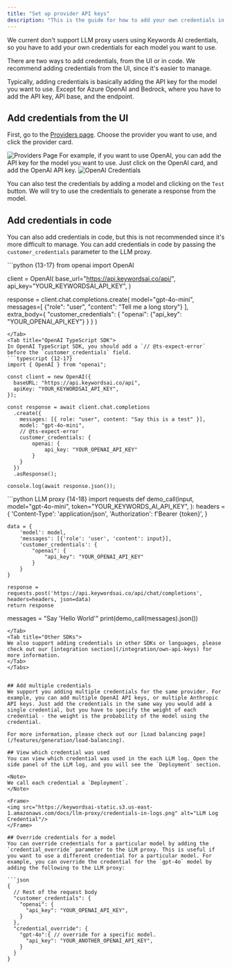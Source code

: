 ```yaml
---
title: "Set up provider API keys"
description: "This is the guide for how to add your own credentials in Keywords AI"
---
```


We current don't support LLM proxy users using Keywords AI credentials, so you have to add your own credentials for each model you want to use.  

There are two ways to add credentials, from the UI or in code. We recommend adding credentials from the UI, since it's easier to manage. 

Typically, adding credentials is basically adding the API key for the model you want to use. Except for Azure OpenAI and Bedrock, where you have to add the API key, API base, and the endpoint.

## Add credentials from the UI

First, go to the [Providers page](https://platform.keywordsai.co/platform/api/providers). Choose the provider you want to use, and click the provider card.
<Frame>
<img src="https://keywordsai-static.s3.us-east-1.amazonaws.com/docs/settings/providers.jpg" alt="Providers Page"/>
</Frame>
For example, if you want to use OpenAI, you can add the API key for the model you want to use. Just click on the OpenAI card, and add the OpenAI API key.
<Frame>
<img src="https://keywordsai-static.s3.us-east-1.amazonaws.com/docs/llm-proxy/credentials-details.png" alt="OpenAI Credentials"/>
</Frame>

You can also test the credentials by adding a model and clicking on the `Test` button. We will try to use the credentials to generate a response from the model.

## Add credentials in code
You can also add credentials in code, but this is not recommended since it's more difficult to manage. You can add credentials in code by passing the `customer_credentials` parameter to the LLM proxy.

<Tabs>
<Tab title="OpenAI Python SDK">
```python {13-17}
from openai import OpenAI

client = OpenAI(
    base_url="https://api.keywordsai.co/api/",
    api_key="YOUR_KEYWORDSAI_API_KEY",
)

response = client.chat.completions.create(
    model="gpt-4o-mini",
    messages=[
        {"role": "user", "content": "Tell me a long story"}
    ],
    extra_body={
        "customer_credentials": {
            "openai": {"api_key": "YOUR_OPENAI_API_KEY"}
        }
    }
)
```
</Tab>
<Tab title="OpenAI TypeScript SDK">
In OpenAI TypeScript SDK, you should add a `// @ts-expect-error` before the `customer_credentials` field.
```typescript {12-17}
import { OpenAI } from "openai";

const client = new OpenAI({
  baseURL: "https://api.keywordsai.co/api",
  apiKey: "YOUR_KEYWORDSAI_API_KEY",
});

const response = await client.chat.completions
  .create({
    messages: [{ role: "user", content: "Say this is a test" }],
    model: "gpt-4o-mini",
    // @ts-expect-error
    customer_credentials: {
        openai: {
            api_key: "YOUR_OPENAI_API_KEY"
        }
    }
  })
  .asResponse();

console.log(await response.json());
```
</Tab>
<Tab title="Standard API">
```python LLM proxy {14-18}
import requests
def demo_call(input, 
              model="gpt-4o-mini",
              token="YOUR_KEYWORDS_AI_API_KEY",
              ):
    headers = {
        'Content-Type': 'application/json',
        'Authorization': f'Bearer {token}',
    }

    data = {
        'model': model,
        'messages': [{'role': 'user', 'content': input}],
        'customer_credentials': {
            "openai": {
                "api_key": "YOUR_OPENAI_API_KEY"
            }
        }
    }

    response = requests.post('https://api.keywordsai.co/api/chat/completions', headers=headers, json=data)
    return response

messages = "Say 'Hello World'"
print(demo_call(messages).json())
```
</Tab>
<Tab title="Other SDKs">
We also support adding credentials in other SDKs or languages, please check out our [integration section](/integration/own-api-keys) for more information.
</Tab>
</Tabs>


## Add multiple credentials
We support you adding multiple credentials for the same provider. For example, you can add multiple OpenAI API keys, or multiple Anthropic API keys. Just add the credentials in the same way you would add a single credential, but you have to specify the weight of each credential - the weight is the probability of the model using the credential.

For more information, please check out our [Load balancing page](/features/generation/load-balancing).

## View which credential was used
You can view which credential was used in the each LLM log. Open the side panel of the LLM log, and you will see the `Deployment` section.

<Note>
We call each credential a `Deployment`.
</Note>

<Frame>
<img src="https://keywordsai-static.s3.us-east-1.amazonaws.com/docs/llm-proxy/credentials-in-logs.png" alt="LLM Log Credential"/>
</Frame>

## Override credentials for a model
You can override credentials for a particular model by adding the `credential_override` parameter to the LLM proxy. This is useful if you want to use a different credential for a particular model. For example, you can override the credential for the `gpt-4o` model by adding the following to the LLM proxy:

```json
{
  // Rest of the request body
  "customer_credentials": {
    "openai": {
      "api_key": "YOUR_OPENAI_API_KEY",
    }
  },
  "credential_override": {
    "gpt-4o":{ // override for a specific model.
      "api_key": "YOUR_ANOTHER_OPENAI_API_KEY",
    }
  }
}
```

